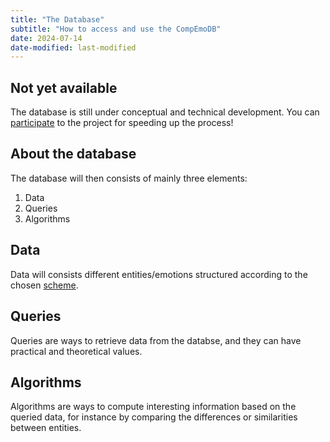 ```yaml
---
title: "The Database"
subtitle: "How to access and use the CompEmoDB"
date: 2024-07-14
date-modified: last-modified
---
```


::: callout-warning
## Not yet available

The database is still under conceptual and technical development. You can [participate](participate.qmd) to the project for speeding up the process!
:::

## About the database

The database will then consists of mainly three elements:

1. Data
2. Queries
3. Algorithms

## Data

Data will consists different entities/emotions structured according to the chosen [scheme](./schemes.qmd).

## Queries

Queries are ways to retrieve data from the databse, and they can have practical and theoretical values.

## Algorithms

Algorithms are ways to compute interesting information based on the queried data, for instance by comparing the differences or similarities between entities.


